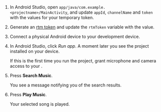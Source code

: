 <PlatformWrapper platform="android">


1. In Android Studio, open `app/java/com.example.<projectname>/MainActivity`, and update `appId`, `channelName` and `token` with the values for your temporary token.

1. Generate an [rtm token](https://webdemo.agora.io/token-builder/) and update the `rtmToken` variable with the value.

1. Connect a physical Android device to your development device.

1. In Android Studio, click *Run app*. A moment later you see the project installed on your device.

    If this is the first time you run the project, grant microphone and camera access to your <Vpl k="CLIENT" />.

1. Press **Search Music**. 
    
    You see a message notifying you of the search results.

1. Press **Play Music**.

    Your selected song is played.
</PlatformWrapper>